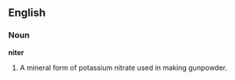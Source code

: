 ==English==

===Noun===

'''niter'''

#A mineral form of potassium nitrate used in making gunpowder.